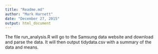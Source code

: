 ```yaml
---
title: "Readme.md"
author: "Mark Harnett"
date: "December 27, 2015"
output: html_document
---
```

The file run_analysis.R will go to the Samsung data website and download and parse the data. It will then output tidydata.csv with a summary of the data and means.